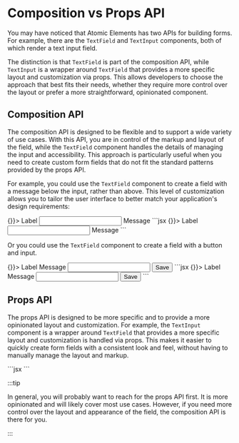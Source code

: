 
# Composition vs Props API

<ElementsProvider />

You may have noticed that Atomic Elements has two APIs for building forms. For example, there are the
`TextField` and `TextInput` components, both of which render a text input field.

The distinction is that `TextField` is part of the composition API, while `TextInput` is a wrapper around
`TextField` that provides a more specific layout and customization via props. This allows developers to choose
the approach that best fits their needs, whether they require more control over the layout or prefer a more
straightforward, opinionated component.

## Composition API

The composition API is designed to be flexible and to support a wide variety of use cases.
With this API, you are in control of the markup and layout of the field, while the `TextField`
component handles the details of managing the input and accessibility. This approach is particularly
useful when you need to create custom form fields that do not fit the standard patterns provided by
the props API.

For example, you could use the `TextField` component to create a field with a message below the input,
rather than above. This level of customization allows you to tailor the user interface to better match
your application's design requirements:

<Example>
  <Example.Rendered>
    <TextField value="" onChange={() => {}}>
      <Label>Label</Label>
      <Input />
      <Message>Message</Message>
    </TextField>
  </Example.Rendered>
  <Example.Code>
    ```jsx
    <TextField value="" onChange={() => {}}>
      <Label>Label</Label>
      <Input />
      <Message>Message</Message>
    </TextField>
    ```
  </Example.Code>
</Example>

Or you could use the `TextField` component to create a field with a button and input.

<Example>
  <Example.Rendered>
    <TextField value="" onChange={() => {}}>
      <Label>Label</Label>
      <Message>Message</Message>
      <Group isMerged>
        <Input />
        <Button variant="border">Save</Button>
      </Group>
    </TextField>
  </Example.Rendered>
  <Example.Code>
    ```jsx
    <TextField value="" onChange={() => {}}>
      <Label>Label</Label>
      <Message>Message</Message>
      <Group isMerged>
        <Input />
        <Button variant="border">Save</Button>
      </Group>
    </TextField>
    ```
  </Example.Code>
</Example>

## Props API

The props API is designed to be more specific and to provide a more opinionated layout and customization.
For example, the `TextInput` component is a wrapper around `TextField` that provides a more specific layout and customization is handled via props. This makes it easier to quickly create form fields with a consistent look and feel, without having to manually manage the layout and markup.

<Example>
  <Example.Rendered>
    <TextInput
      label="Label"
      message="Message"
      size="full"
    />
  </Example.Rendered>
  <Example.Code>
    ```jsx
    <TextInput
      label="Label"
      message="Message"
      size="full"
    />
    ```
  </Example.Code>
</Example>

:::tip

In general, you will probably want to reach for the props API first. It is more opinionated and will likely cover most use cases.
However, if you need more control over the layout and appearance of the field, the composition API is there for you.

:::

